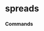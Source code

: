 # spreads


### Commands
<ul className='grid grid-cols-1 md:grid-cols-2 lg:grid-cols-3 xl:grid-cols-4 gap-4 -ml-6'>
<ReferenceCard
    title="treasury_effr"
    description="Select Treasury Bill. Get Selected Treasury Bill Minus Federal Funds Rate. Constant maturity is..."
    url="spreads/treasury_effr"
    command
/><ReferenceCard
    title="tmc_effr"
    description="Select Treasury Constant Maturity. Get data for Selected Treasury Constant Maturity Minus Federal..."
    url="spreads/tmc_effr"
    command
/><ReferenceCard
    title="tmc"
    description="Treasury Constant Maturity. Get data for 10-Year Treasury Constant Maturity Minus Selected..."
    url="spreads/tmc"
    command
/>
</ul>
